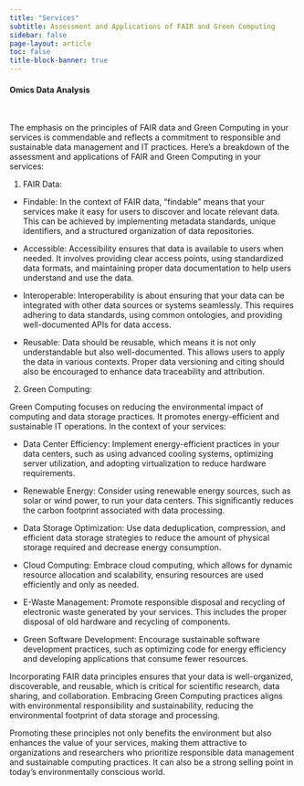 ```yaml
---
title: "Services"
subtitle: Assessment and Applications of FAIR and Green Computing
sidebar: false
page-layout: article
toc: false
title-block-banner: true
---
```


::: column-page

#### Omics Data Analysis

<br>

The emphasis on the principles of FAIR data and Green Computing in your services is commendable and reflects a commitment to responsible and sustainable data management and IT practices. Here's a breakdown of the assessment and applications of FAIR and Green Computing in your services:

1. FAIR Data:

- Findable: In the context of FAIR data, "findable" means that your services make it easy for users to discover and locate relevant data. This can be achieved by implementing metadata standards, unique identifiers, and a structured organization of data repositories.

- Accessible: Accessibility ensures that data is available to users when needed. It involves providing clear access points, using standardized data formats, and maintaining proper data documentation to help users understand and use the data.

- Interoperable: Interoperability is about ensuring that your data can be integrated with other data sources or systems seamlessly. This requires adhering to data standards, using common ontologies, and providing well-documented APIs for data access.

- Reusable: Data should be reusable, which means it is not only understandable but also well-documented. This allows users to apply the data in various contexts. Proper data versioning and citing should also be encouraged to enhance data traceability and attribution.

2. Green Computing:

Green Computing focuses on reducing the environmental impact of computing and data storage practices. It promotes energy-efficient and sustainable IT operations. In the context of your services:

- Data Center Efficiency: Implement energy-efficient practices in your data centers, such as using advanced cooling systems, optimizing server utilization, and adopting virtualization to reduce hardware requirements.

- Renewable Energy: Consider using renewable energy sources, such as solar or wind power, to run your data centers. This significantly reduces the carbon footprint associated with data processing.

- Data Storage Optimization: Use data deduplication, compression, and efficient data storage strategies to reduce the amount of physical storage required and decrease energy consumption.

- Cloud Computing: Embrace cloud computing, which allows for dynamic resource allocation and scalability, ensuring resources are used efficiently and only as needed.

- E-Waste Management: Promote responsible disposal and recycling of electronic waste generated by your services. This includes the proper disposal of old hardware and recycling of components.

- Green Software Development: Encourage sustainable software development practices, such as optimizing code for energy efficiency and developing applications that consume fewer resources.

Incorporating FAIR data principles ensures that your data is well-organized, discoverable, and reusable, which is critical for scientific research, data sharing, and collaboration. Embracing Green Computing practices aligns with environmental responsibility and sustainability, reducing the environmental footprint of data storage and processing.

Promoting these principles not only benefits the environment but also enhances the value of your services, making them attractive to organizations and researchers who prioritize responsible data management and sustainable computing practices. It can also be a strong selling point in today's environmentally conscious world.


:::
